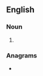 ==English==

===Noun===
{{head|en|noun plural form}}

# {{plural of|Calgarian|lang=en}}

===Anagrams===
* {{anagrams|en|Langaricas}}